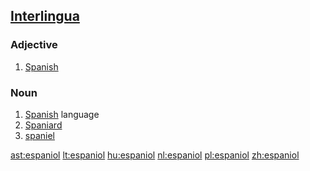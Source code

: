 ==[[Interlingua]]==

===Adjective===
{{infl|ia|adjective}}

# [[Spanish]]

===Noun===
{{infl|ia|noun}}

# [[Spanish]] language
# [[Spaniard]]
# [[spaniel]]

[[ast:espaniol]]
[[lt:espaniol]]
[[hu:espaniol]]
[[nl:espaniol]]
[[pl:espaniol]]
[[zh:espaniol]]